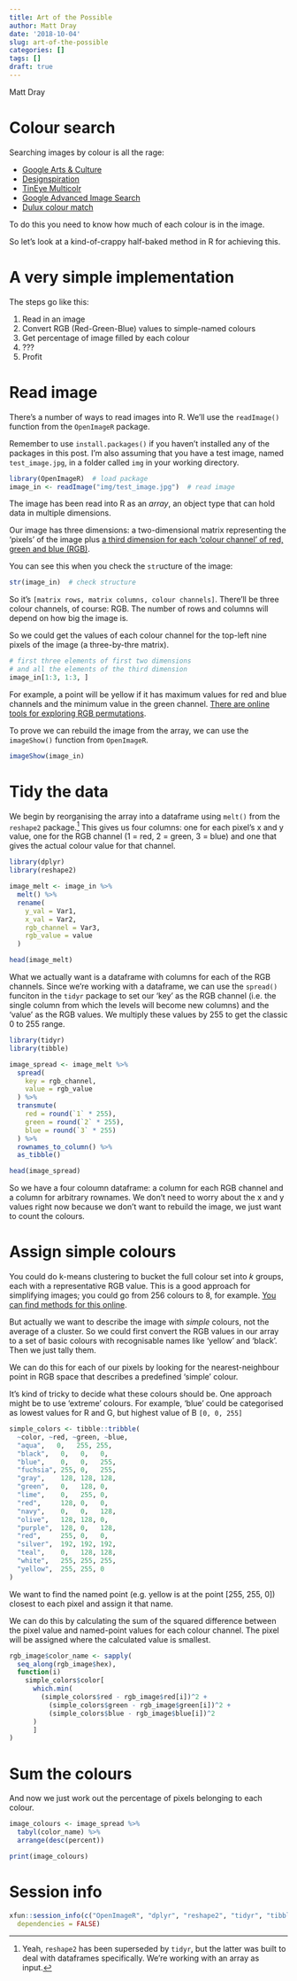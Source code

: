 ```yaml
---
title: Art of the Possible
author: Matt Dray
date: '2018-10-04'
slug: art-of-the-possible
categories: []
tags: []
draft: true
---
```


Matt Dray

# Colour search

Searching images by colour is all the rage:

* [Google Arts & Culture](https://artsexperiments.withgoogle.com/artpalette/colors/a46053-433932-c2ad8f-b5996a-746251)
* [Designspiration](https://www.designspiration.net/search/saves/?q=%2389ebd7%20%23afff11%20%23e5ff91%20%23ff9775%20%23f38d00)
* [TinEye Multicolr](https://labs.tineye.com/multicolr/)
* [Google Advanced Image Search](https://www.google.co.uk/advanced_image_search)
* [Dulux colour match](https://www.dulux.co.uk/en/articles/dulux-visualizer-app)

To do this you need to know how much of each colour is in the image.

So let's look at a kind-of-crappy half-baked method in R for achieving this.

# A very simple implementation

The steps go like this:

1. Read in an image
2. Convert RGB (Red-Green-Blue) values to simple-named colours
3. Get percentage of image filled by each colour
4. ???
5. Profit

# Read image

There's a number of ways to read images into R. We'll use the `readImage()` function from the `OpenImageR` package.

Remember to use `install.packages()` if you haven't installed any of the packages in this post. I'm also assuming that you have a test image, named `test_image.jpg`, in a folder called `img` in your working directory.

```r
library(OpenImageR)  # load package
image_in <- readImage("img/test_image.jpg")  # read image
```

The image has been read into R as an *array*, an object type that can hold data in multiple dimensions.

Our image has three dimensions: a two-dimensional matrix representing the 'pixels' of the image plus [a third dimension for each 'colour channel' of red, green and blue (RGB)](https://en.wikipedia.org/wiki/Channel_(digital_image)).

You can see this when you check the `str`ucture of the image:

```r
str(image_in)  # check structure
```

So it's `[matrix rows, matrix columns, colour channels]`. There'll be three colour channels, of course: RGB. The number of rows and columns will depend on how big the image is.

So we could get the values of each colour channel for the top-left nine pixels of the image (a three-by-thre matrix).

```r
# first three elements of first two dimensions
# and all the elements of the third dimension
image_in[1:3, 1:3, ]
```

For example, a point will be yellow if it has maximum values for red and blue channels and the minimum value in the green channel. [There are online tools for exploring RGB permutations](http://web.stanford.edu/class/cs101/image-rgb-explorer.html).

To prove we can rebuild the image from the array, we can use the `imageShow()` function from `OpenImageR`.

```r
imageShow(image_in)
```

# Tidy the data

We begin by reorganising the array into a dataframe using `melt()` from the `reshape2` package.[^reshape2] This gives us four columns: one for each pixel's x and y value, one for the RGB channel (1 = red, 2 = green, 3 = blue) and one that gives the actual colour value for that channel.

```r
library(dplyr)
library(reshape2)

image_melt <- image_in %>%
  melt() %>% 
  rename(
    y_val = Var1,
    x_val = Var2,
    rgb_channel = Var3,
    rgb_value = value
  )

head(image_melt)
```

What we actually want is a dataframe with columns for each of the RGB channels. Since we're working with a dataframe, we can use the `spread()` funciton in the `tidyr` package to set our 'key' as the RGB channel (i.e. the single column from which the levels will become new columns) and the 'value' as the RGB values. We multiply these values by 255 to get the classic 0 to 255 range. 

```r
library(tidyr)
library(tibble)

image_spread <- image_melt %>% 
  spread(
    key = rgb_channel,
    value = rgb_value
  ) %>% 
  transmute(
    red = round(`1` * 255),
    green = round(`2` * 255),
    blue = round(`3` * 255)
  ) %>%
  rownames_to_column() %>% 
  as_tibble()

head(image_spread)
```

So we have a four coloumn dataframe: a column for each RGB channel and a column for arbitrary rownames. We don't need to worry about the x and y values right now because we don't want to rebuild the image, we just want to count the colours. 

# Assign simple colours

You could do k-means clustering to bucket the full colour set into *k* groups, each with a representative RGB value. This is a good approach for simplifying images; you could go from 256 colours to 8, for example. [You can find methods for this online]().

But actually we want to describe the image with *simple* colours, not the average of a cluster. So we could first convert the RGB values in our array to a set of basic colours with recognisable names like 'yellow' and 'black'. Then we just tally them.

We can do this for each of our pixels by looking for the nearest-neighbour point in RGB space that describes a predefined 'simple' colour. 

It's kind of tricky to decide what these colours should be. One approach might be to use 'extreme' colours. For example, 'blue' could be categorised as lowest values for R and G, but highest value of B `[0, 0, 255]`

```r
simple_colors <- tibble::tribble(
  ~color, ~red, ~green, ~blue,
  "aqua",   0,   255, 255,
  "black",   0,   0,   0,
  "blue",    0,   0,   255,
  "fuchsia", 255, 0,   255,
  "gray",    128, 128, 128,
  "green",   0,   128, 0,
  "lime",    0,   255, 0,
  "red",     128, 0,   0,
  "navy",    0,   0,   128,
  "olive",   128, 128, 0,
  "purple",  128, 0,   128,
  "red",     255, 0,   0,
  "silver",  192, 192, 192,
  "teal",    0,   128, 128,
  "white",   255, 255, 255,
  "yellow",  255, 255, 0
)
```

We want to find the named point (e.g. yellow is at the point [255, 255, 0]) closest to each pixel and assign it that name.

We can do this by calculating the sum of the squared difference between the pixel value and named-point values for each colour channel. The pixel will be assigned where the calculated value is smallest.

```r
rgb_image$color_name <- sapply(
  seq_along(rgb_image$hex),
  function(i) 
    simple_colors$color[
      which.min(
        (simple_colors$red - rgb_image$red[i])^2 +
          (simple_colors$green - rgb_image$green[i])^2 +
          (simple_colors$blue - rgb_image$blue[i])^2
      )
      ]
)
```

# Sum the colours

And now we just work out the percentage of pixels belonging to each colour.

```r
image_colours <- image_spread %>% 
  tabyl(color_name) %>% 
  arrange(desc(percent))

print(image_colours)
```

# Session info

```r
xfun::session_info(c("OpenImageR", "dplyr", "reshape2", "tidyr", "tibble", "xfun"), 
  dependencies = FALSE)
```


[^reshape2]: Yeah, `reshape2` has been superseded by `tidyr`, but the latter was built to deal with dataframes specifically. We're working with an array as input. 